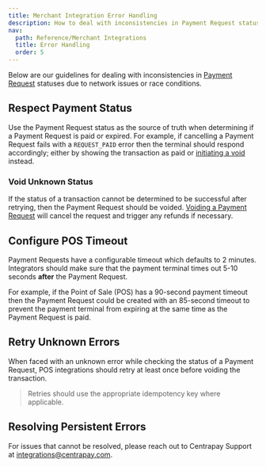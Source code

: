 ```yaml
---
title: Merchant Integration Error Handling
description: How to deal with inconsistencies in Payment Request statuses due to network issues or race conditions.
nav:
  path: Reference/Merchant Integrations
  title: Error Handling
  order: 5
---
```


Below are our guidelines for dealing with inconsistencies in [Payment Request](/api/payment-requests) statuses due to network issues or race conditions.

## Respect Payment Status

Use the Payment Request status as the source of truth when determining if a Payment Request is paid or expired. For example, if cancelling a Payment Request fails with a `REQUEST_PAID` error then the terminal should respond accordingly; either by showing the transaction as paid or [initiating a void](/api/payment-requests#void-a-payment-request) instead.

### Void Unknown Status

If the status of a transaction cannot be determined to be successful after retrying, then the Payment Request should be voided. [Voiding a Payment Request](/api/payment-requests#void-a-payment-request) will cancel the request and trigger any refunds if necessary.

## Configure POS Timeout

Payment Requests have a configurable timeout which defaults to 2 minutes. Integrators should make sure that the payment terminal times out 5-10 seconds **after** the Payment Request.

For example, if the Point of Sale (POS) has a 90-second payment timeout then the Payment Request could be created with an 85-second timeout to prevent the payment terminal from expiring at the same time as the Payment Request is paid.

## Retry Unknown Errors

When faced with an unknown error while checking the status of a Payment Request, POS integrations should retry at least once before voiding the transaction.

> Retries should use the appropriate idempotency key where applicable.

## Resolving Persistent Errors

For issues that cannot be resolved, please reach out to Centrapay Support at integrations@centrapay.com.
